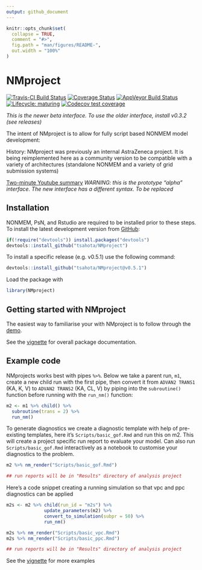 ```yaml
---
output: github_document
---
```


<!-- README.md is generated from README.Rmd. Please edit that file -->

```r
knitr::opts_chunk$set(
  collapse = TRUE,
  comment = "#>",
  fig.path = "man/figures/README-",
  out.width = "100%"
)
```

# NMproject

<!-- badges: start -->
[![Travis-CI Build Status](https://travis-ci.org/tsahota/NMproject.svg?branch=master)](https://travis-ci.org/tsahota/NMproject)
[![Coverage Status](https://coveralls.io/repos/github/tsahota/NMproject/badge.svg?branch=master)](https://coveralls.io/github/tsahota/NMproject?branch=master)
[![AppVeyor Build Status](https://ci.appveyor.com/api/projects/status/github/tsahota/NMproject?branch=master&svg=true)](https://ci.appveyor.com/project/tsahota/NMproject)
[![Lifecycle: maturing](https://img.shields.io/badge/lifecycle-maturing-blue.svg)](https://lifecycle.r-lib.org/articles/stages.html)
[![Codecov test coverage](https://codecov.io/gh/tsahota/NMproject/branch/master/graph/badge.svg)](https://codecov.io/gh/tsahota/NMproject?branch=master)
<!-- badges: end -->

*This is the newer beta interface.  To use the older interface, install v0.3.2 (see releases)*

The intent of NMproject is to allow for fully script based NONMEM model development:

History: NMproject was previously an internal AstraZeneca project.  It is being reimplemented here as a community version to be compatible with a variety of architectures (standalone NONMEM and a variety of grid submission systems)

[Two-minute Youtube summary](https://www.youtube.com/watch?v=b7oBb6QZub8)
*WARNING: this is the prototype "alpha" interface. The new interface has a different syntax. To be replaced*


<!-- old pictures
<img src=https://user-images.githubusercontent.com/18026277/26879195-79b6f4c0-4b90-11e7-8228-01b117e64a12.png width=24.6% /><img src=https://user-images.githubusercontent.com/18026277/26879231-a046cfc0-4b90-11e7-9dbf-666086f32b9d.png width=24.5% /><img src=https://user-images.githubusercontent.com/18026277/26879238-a4a94fc0-4b90-11e7-8e8f-1b12a03f912d.png width=24.5% /><img src=https://user-images.githubusercontent.com/18026277/26879240-a7a53ebe-4b90-11e7-80fa-74bef643db29.png width=24.5% />
-->

## Installation

NONMEM, PsN, and Rstudio are required to be installed prior to these steps.  To install the latest development version from [GitHub](https://github.com/):

```r
if(!require("devtools")) install.packages("devtools")
devtools::install_github("tsahota/NMproject")
```

To install a specific release (e.g. v0.5.1) use the following command:

```r
devtools::install_github("tsahota/NMproject@v0.5.1")
```

Load the package with 

```r
library(NMproject)
```

## Getting started with NMproject

The easiest way to familiarise your with NMproject is to follow through the [demo](https://tsahota.github.io/NMproject/articles/NMproject.html#demo-learn-by-doing-1).

See the [vignette](https://tsahota.github.io/NMproject/articles/NMproject.html) for overall package documentation.

## Example code

NMprojects works best with pipes `%>%`.  Below we take a parent run, `m1`, create a new child run with the first pipe, then convert it from `ADVAN2 TRANS1` (KA, K, V) to `ADVAN2 TRANS2` (KA, CL, V) by piping into the `subroutine()` function before running with the `run_nm()` function:

```r

m2 <- m1 %>% child() %>%
  subroutine(trans = 2) %>%
  run_nm()

```

To generate diagnostics we create a diagnostic template with help of pre-existing templates, here it's `Scripts/basic_gof.Rmd` and run this on m2.  This will create a project specific run report to evaluate your model.  Can also run `Scripts/basic_gof.Rmd` interactively as a notebook to customise your diagnostics to the problem.

```r

m2 %>% nm_render("Scripts/basic_gof.Rmd")

## run reports will be in "Results" directory of analysis project

```

Here's a code snippet creating a running simulation so that vpc and ppc diagnostics can be applied
  
```r
m2s <- m2 %>% child(run_id = "m2s") %>%
              update_parameters(m2) %>%
              convert_to_simulation(subpr = 50) %>%
              run_nm()

m2s %>% nm_render("Scripts/basic_vpc.Rmd")
m2s %>% nm_render("Scripts/basic_ppc.Rmd")

## run reports will be in "Results" directory of analysis project

```


See the [vignette](https://tsahota.github.io/NMproject/articles/NMproject.html) for more examples
